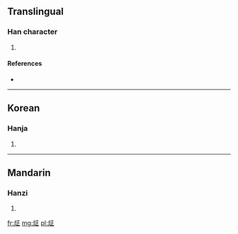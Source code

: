==Translingual==

===Han character===
{{Han char|rn=86|rad=火|as=05|sn=9|four=9181<sub>1</sub>|canj=火一卜一 (FMYM)}}

# {{defn|Han|sort=火05}}

====References====
* {{Han ref|kx=0668.060|dkj=18934|dj=1077.100|hdz=32194.100|uh=70A1|ud=28833|bh=CFB3|bd=53171}}

----

==Korean==

===Hanja===
{{ko-hanja|hangeul=[[정]]|eumhun=|rv=jeong|mr=chŏng|y=ceng}}

# {{defn|lang=ko|sort=火05}}

----

==Mandarin==

===Hanzi===
{{cmn-hanzi|pin=[[zhēng]] ([[zheng1]])|wg=cheng<sup>1</sup>}}

# {{defn|lang=cmn|sort=火05}}

[[fr:炡]]
[[mg:炡]]
[[pl:炡]]